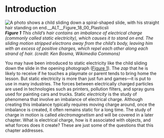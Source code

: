 # Introduction
![A photo shows a child sliding down a spiral-shaped slide, with his straight hair standing on end.__ALT__Figure_18_00_Plasticsli](__MEDIA_URL__CNX_HSPhysics_18_00_Plasticsil.jpg)
***Figure 1** This child’s hair contains an imbalance of electrical charge (commonly called *static electricity*), which causes it to stand on end. The sliding motion stripped electrons away from the child’s body, leaving him with an excess of positive charges, which repel each other along each strand of hair. (credit: Ken Bosma, Wikimedia Commons)*



You may have been introduced to static electricity like the child sliding down the slide in the opening photograph ([Figure 1](#Figure_18_00_Plasticsli)). The *zap* that he is likely to receive if he touches a playmate or parent tends to bring home the lesson. But static electricity is more than just fun and games—it is put to use in many industries. The forces between electrically charged particles are used in technologies such as printers, pollution filters, and spray guns used for painting cars and trucks. Static *electricity* is the study of phenomena that involve an imbalance of electrical charge. Although creating this imbalance typically requires moving charge around, once the imbalance is created, it often remains static for a long time. The study of charge in motion is called *electromagnetism* and will be covered in a later chapter. What is electrical charge, how is it associated with objects, and what forces does it create? These are just some of the questions that this chapter addresses.

